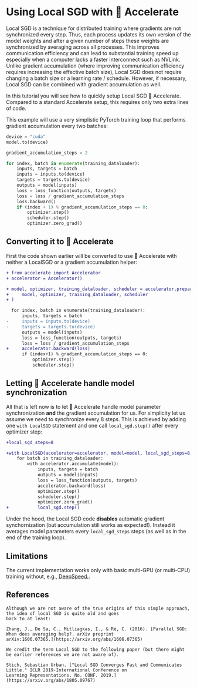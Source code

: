 <!--Copyright 2022 The HuggingFace Team. All rights reserved.

Licensed under the Apache License, Version 2.0 (the "License"); you may not use this file except in compliance with
the License. You may obtain a copy of the License at

http://www.apache.org/licenses/LICENSE-2.0

Unless required by applicable law or agreed to in writing, software distributed under the License is distributed on
an "AS IS" BASIS, WITHOUT WARRANTIES OR CONDITIONS OF ANY KIND, either express or implied. See the License for the
specific language governing permissions and limitations under the License.
-->

# Using Local SGD with 🤗 Accelerate

Local SGD is a technique for distributed training where gradients are not synchronized every step. Thus, each process updates its own version of the model weights and after a given number of steps these weights are synchronized by averaging across all processes. This improves communication efficiency and can lead to substantial training speed up especially when a computer lacks a faster interconnect such as NVLink.
Unlike gradient accumulation (where improving communication efficiency requires increasing the effective batch size), Local SGD does not require changing a batch size or a learning rate / schedule. However, if necessary, Local SGD can be combined with gradient accumulation as well.

In this tutorial you will see how to quickly setup  Local SGD 🤗 Accelerate. Compared to a standard Accelerate setup, this requires only two extra lines of code.

This example will use a very simplistic PyTorch training loop that performs gradient accumulation every two batches:

```python
device = "cuda"
model.to(device)

gradient_accumulation_steps = 2

for index, batch in enumerate(training_dataloader):
    inputs, targets = batch
    inputs = inputs.to(device)
    targets = targets.to(device)
    outputs = model(inputs)
    loss = loss_function(outputs, targets)
    loss = loss / gradient_accumulation_steps
    loss.backward()
    if (index + 1) % gradient_accumulation_steps == 0:
        optimizer.step()
        scheduler.step()
        optimizer.zero_grad()
```

## Converting it to 🤗 Accelerate

First the code shown earlier will be converted to use 🤗 Accelerate  with neither a LocalSGD or a gradient accumulation helper:

```diff
+ from accelerate import Accelerator
+ accelerator = Accelerator()

+ model, optimizer, training_dataloader, scheduler = accelerator.prepare(
+     model, optimizer, training_dataloader, scheduler
+ )

  for index, batch in enumerate(training_dataloader):
      inputs, targets = batch
-     inputs = inputs.to(device)
-     targets = targets.to(device)
      outputs = model(inputs)
      loss = loss_function(outputs, targets)
      loss = loss / gradient_accumulation_steps
+     accelerator.backward(loss)
      if (index+1) % gradient_accumulation_steps == 0:
          optimizer.step()
          scheduler.step()
```

## Letting 🤗 Accelerate handle model synchronization 

All that is left now is to let 🤗 Accelerate handle model parameter synchronization **and** the gradient accumulation for us. For simplicity let us assume we need to synchronize every 8 steps. This is
achieved by adding one `with LocalSGD` statement and one call `local_sgd.step()` after every optimizer step:

```diff
+local_sgd_steps=8

+with LocalSGD(accelerator=accelerator, model=model, local_sgd_steps=8, enabled=True) as local_sgd:
    for batch in training_dataloader:
        with accelerator.accumulate(model):
            inputs, targets = batch
            outputs = model(inputs)
            loss = loss_function(outputs, targets)
            accelerator.backward(loss)
            optimizer.step()
            scheduler.step()
            optimizer.zero_grad()
+           local_sgd.step()
```

Under the hood, the Local SGD code **disables** automatic gradient synchornization (but accumulation still works as expected!). Instead it averages model parameters every `local_sgd_steps` steps (as well as in the end of the training loop).

## Limitations

The current implementation works only with basic multi-GPU (or multi-CPU) training without, e.g., [DeepSpeed.](https://github.com/microsoft/DeepSpeed).

## References

    Although we are not aware of the true origins of this simple approach, the idea of local SGD is quite old and goes
    back to at least:

    Zhang, J., De Sa, C., Mitliagkas, I., & Ré, C. (2016). [Parallel SGD: When does averaging help?. arXiv preprint
    arXiv:1606.07365.](https://arxiv.org/abs/1606.07365)

    We credit the term Local SGD to the following paper (but there might be earlier references we are not aware of).

    Stich, Sebastian Urban. ["Local SGD Converges Fast and Communicates Little." ICLR 2019-International Conference on
    Learning Representations. No. CONF. 2019.](https://arxiv.org/abs/1805.09767)
